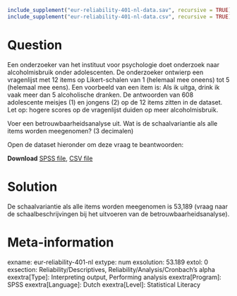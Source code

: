```r
include_supplement("eur-reliability-401-nl-data.sav", recursive = TRUE)
include_supplement("eur-reliability-401-nl-data.csv", recursive = TRUE)
```

Question
========
Een onderzoeker van het instituut voor psychologie doet onderzoek naar alcoholmisbruik onder adolescenten. De onderzoeker ontwierp een vragenlijst met 12 items op Likert-schalen van 1 (helemaal mee oneens) tot 5 (helemaal mee eens). Een voorbeeld van een item is: Als ik uitga, drink ik vaak meer dan 5 alcoholische dranken. De antwoorden van 608 adolescente meisjes (1) en jongens (2) op de 12 items zitten in de dataset. Let op: hogere scores op de vragenlijst duiden op meer alcoholmisbruik.

Voer een betrouwbaarheidsanalyse uit. Wat is de schaalvariantie als alle items worden meegenomen? (3 decimalen)

Open de dataset hieronder om deze vraag te beantwoorden:

**Download** [SPSS file](eur-reliability-401-nl-data.sav), [CSV file](eur-reliability-401-nl-data.csv)


Solution
========
De schaalvariantie als alle items worden meegenomen is 53,189 (vraag naar de schaalbeschrijvingen bij het uitvoeren van de betrouwbaarheidsanalyse).

Meta-information
================
exname: eur-reliability-401-nl
extype: num
exsolution: 53.189
extol: 0
exsection: Reliability/Descriptives, Reliability/Analysis/Cronbach's alpha
exextra[Type]: Interpreting output, Performing analysis
exextra[Program]: SPSS
exextra[Language]: Dutch
exextra[Level]: Statistical Literacy
